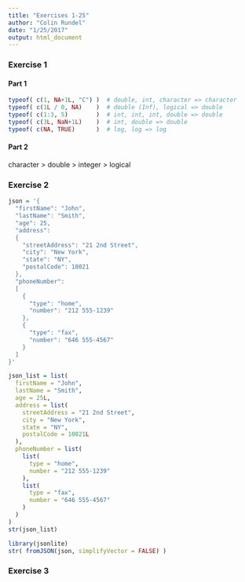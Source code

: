 ```yaml
---
title: "Exercises 1-25"
author: "Colin Rundel"
date: "1/25/2017"
output: html_document
---
```



### Exercise 1

#### Part 1

```r
typeof( c(1, NA+1L, "C") )  # double, int, character => character
typeof( c(1L / 0, NA)    )  # double (Inf), logical => double
typeof( c(1:3, 5)        )  # int, int, int, double => double
typeof( c(3L, NaN+1L)    )  # int, double => double
typeof( c(NA, TRUE)      )  # log, log => log
```

#### Part 2

character > double > integer > logical


### Exercise 2

```r
json = '{
  "firstName": "John",
  "lastName": "Smith",
  "age": 25,
  "address": 
  {
    "streetAddress": "21 2nd Street",
    "city": "New York",
    "state": "NY",
    "postalCode": 10021
  },
  "phoneNumber": 
  [
    {
      "type": "home",
      "number": "212 555-1239"
    },
    {
      "type": "fax",
      "number": "646 555-4567"
    }
  ]
}'

json_list = list(
  firstName = "John",
  lastName = "Smith",
  age = 25L,
  address = list(
    streetAddress = "21 2nd Street",
    city = "New York",
    state = "NY",
    postalCode = 10021L
  ),
  phoneNumber = list(
    list(  
      type = "home",
      number = "212 555-1239"
    ), 
    list(
      type = "fax",
      number = "646 555-4567"
    )
  )
)
str(json_list)

library(jsonlite)
str( fromJSON(json, simplifyVector = FALSE) )
```


### Exercise 3
